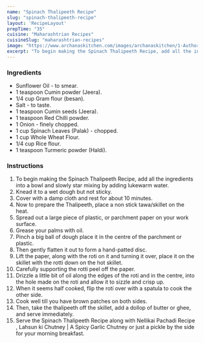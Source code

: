 ---
name: "Spinach Thalipeeth Recipe"
slug: "spinach-thalipeeth-recipe"
layout: 'RecipeLayout'
prepTime: "35"
cuisine: "Maharashtrian Recipes"
cuisineSlug: "maharashtrian-recipes"
image: "https://www.archanaskitchen.com/images/archanaskitchen/1-Author/sibyl_sunitha/Spinach_Thalipeeth_Recipe.jpg"
excerpt: "To begin making the Spinach Thalipeeth Recipe, add all the ingredients into a bowl and slowly star mixing by adding lukewarm water"
---

### Ingredients

- Sunflower Oil - to smear.
- 1 teaspoon Cumin powder (Jeera).
- 1/4 cup Gram flour (besan).
- Salt - to taste.
- 1 teaspoon Cumin seeds (Jeera).
- 1 teaspoon Red Chilli powder.
- 1 Onion - finely chopped.
- 1 cup Spinach Leaves (Palak) - chopped.
- 1 cup Whole Wheat Flour.
- 1/4 cup Rice flour.
- 1 teaspoon Turmeric powder (Haldi).

### Instructions

1. To begin making the Spinach Thalipeeth Recipe, add all the ingredients into a bowl and slowly star mixing by adding lukewarm water.
1. Knead it to a wet dough but not sticky.
1. Cover with a damp cloth and rest for about 10 minutes.
1. Now to prepare the Thalipeeth, place a non stick tawa/skillet on the heat.
1. Spread out a large piece of plastic, or parchment paper on your work surface.
1. Grease your palms with oil.
1. Pinch a big ball of dough place it in the centre of the parchment or plastic.
1. Then gently flatten it out to form a hand-patted disc.
1. Lift the paper, along with the roti on it and turning it over, place it on the skillet with the rotti down on the hot skillet.
1. Carefully supporting the rotti peel off the paper.
1. Drizzle a little bit of oil along the edges of the roti and in the centre, into the hole made on the roti and allow it to sizzle and crisp up.
1. When it seems half cooked, flip the roti over with a spatula to cook the other side.
1. Cook well till you have brown patches on both sides.
1. Then, take the thalipeeth off the skillet, add a dollop of butter or ghee, and serve immediately.
1. Serve the Spinach Thalipeeth Recipe along with Nellikai Pachadi Recipe , Lahsun ki Chutney | A Spicy Garlic Chutney or just a pickle by the side for your morning breakfast.
